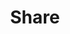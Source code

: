 ---
title: 'Share'
description: 'A component that allows the user to share content using the native share dialog.'
---